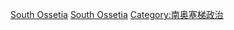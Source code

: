 [[Category:亚洲各国政党|South Ossetia]]
[[Category:欧洲各国政党|South Ossetia]]
[[Category:南奥塞梯政治|Category:南奥塞梯政治]]